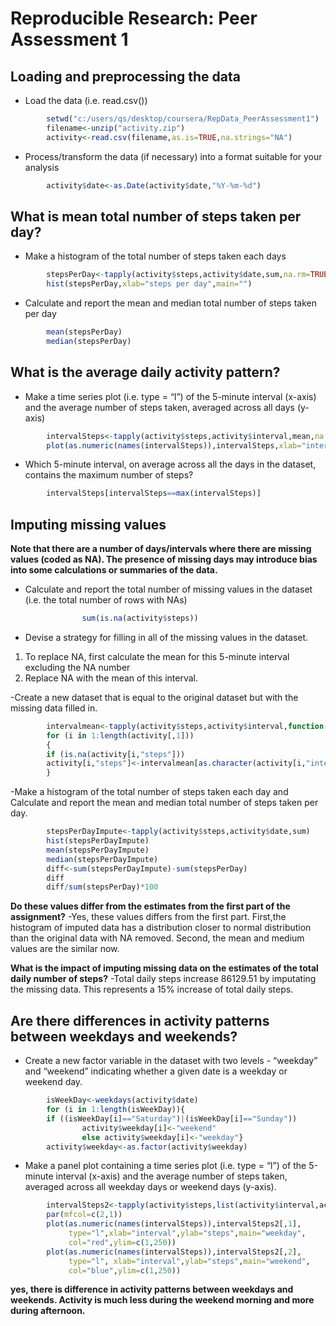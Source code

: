 # Reproducible Research: Peer Assessment 1


## Loading and preprocessing the data
- Load the data (i.e. read.csv())
```r
        setwd("c:/users/qs/desktop/coursera/RepData_PeerAssessment1")
        filename<-unzip("activity.zip")
        activity<-read.csv(filename,as.is=TRUE,na.strings="NA")
```
        
- Process/transform the data (if necessary) into a format suitable for your analysis
```r
        activity$date<-as.Date(activity$date,"%Y-%m-%d")
```

## What is mean total number of steps taken per day?
- Make a histogram of the total number of steps taken each days
```r
        stepsPerDay<-tapply(activity$steps,activity$date,sum,na.rm=TRUE)
        hist(stepsPerDay,xlab="steps per day",main="")
```

- Calculate and report the mean and median total number of steps taken per day
```r
        mean(stepsPerDay)
        median(stepsPerDay)
```

## What is the average daily activity pattern?
- Make a time series plot (i.e. type = "l") of the 5-minute interval (x-axis) and the average number of steps taken, averaged across all days (y-axis)

```r
        intervalSteps<-tapply(activity$steps,activity$interval,mean,na.rm=TRUE)
        plot(as.numeric(names(intervalSteps)),intervalSteps,xlab="interval",ylab="steps per interval",type="l")
```

- Which 5-minute interval, on average across all the days in the dataset, contains the maximum number of steps?

```r
        intervalSteps[intervalSteps==max(intervalSteps)]
```      


## Imputing missing values
**Note that there are a number of days/intervals where there are missing values (coded as NA). The presence of missing days may introduce bias into some calculations or summaries of the data.**

- Calculate and report the total number of missing values in the dataset (i.e. the total number of rows with NAs)
```r
                sum(is.na(activity$steps)) 
```
- Devise a strategy for filling in all of the missing values in the dataset. 
1. To replace NA, first calculate the mean for this 5-minute interval excluding the NA number
2. Replace NA with the mean of this interval.
        
-Create a new dataset that is equal to the original dataset but with the missing data filled in.
        
```r
        intervalmean<-tapply(activity$steps,activity$interval,function(x) mean(x,na.rm=TRUE))
        for (i in 1:length(activity[,1]))
        {
        if (is.na(activity[i,"steps"]))
        activity[i,"steps"]<-intervalmean[as.character(activity[i,"interval"])]
        }
```

-Make a histogram of the total number of steps taken each day and Calculate and report the mean and median total number of steps taken per day.                 

        
```r
        stepsPerDayImpute<-tapply(activity$steps,activity$date,sum)
        hist(stepsPerDayImpute)
        mean(stepsPerDayImpute)
        median(stepsPerDayImpute)
        diff<-sum(stepsPerDayImpute)-sum(stepsPerDay)
        diff
        diff/sum(stepsPerDay)*100
```

**Do these values differ from the estimates from the first part of the assignment?**
-Yes, these values differs from the first part.
First,the histogram of imputed data has a distribution closer to normal distribution than the original data with NA removed.
Second, the mean and medium values are the similar now. 
        
**What is the impact of imputing missing data on the estimates of the total daily number of steps?**
-Total daily steps increase 86129.51 by imputating the missing data.
This represents a 15% increase of total daily steps.
        

## Are there differences in activity patterns between weekdays and weekends?

- Create a new factor variable in the dataset with two levels - "weekday" and "weekend" indicating whether a given date is a weekday or weekend day.
    
```r
        isWeekDay<-weekdays(activity$date)
        for (i in 1:length(isWeekDay)){
        if ((isWeekDay[i]=="Saturday")|(isWeekDay[i]=="Sunday"))
                activity$weekday[i]<-"weekend"
                else activity$weekday[i]<-"weekday"}
        activity$weekday<-as.factor(activity$weekday)
```

- Make a panel plot containing a time series plot (i.e. type = "l") of the 5-minute interval (x-axis) and the average number of steps taken, averaged across all weekday days or weekend days (y-axis). 
        
```r
        intervalSteps2<-tapply(activity$steps,list(activity$interval,activity$weekday),mean)
        par(mfcol=c(2,1))
        plot(as.numeric(names(intervalSteps)),intervalSteps2[,1],
             type="l",xlab="interval",ylab="steps",main="weekday",
             col="red",ylim=c(1,250))
        plot(as.numeric(names(intervalSteps)),intervalSteps2[,2],
             type="l", xlab="interval",ylab="steps",main="weekend",
             col="blue",ylim=c(1,250))
```

**yes, there is difference in activity patterns between weekdays and weekends. Activity is much less during the weekend morning and more during afternoon.**




